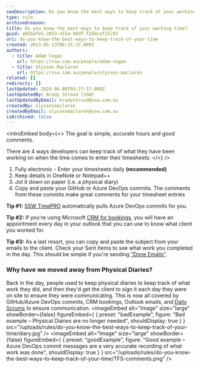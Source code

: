 ```yaml
---
seoDescription: Do you know the best ways to keep track of your working time? Here are four efficient methods for developers - electronic timesheets, OneNote/Notepad++, physical diaries, and GitHub/Azure DevOps commits.
type: rule
archivedreason:
title: Do you know the best ways to keep track of your working time?
guid: a65bafe5-2853-415a-96df-f2ddcaf21c93
uri: do-you-know-the-best-ways-to-keep-track-of-your-time
created: 2013-05-13T06:15:37.000Z
authors:
  - title: Adam Cogan
    url: https://ssw.com.au/people/adam-cogan
  - title: Ulysses Maclaren
    url: https://ssw.com.au/people/ulysses-maclaren
related: []
redirects: []
lastUpdated: 2024-06-08T03:27:17.000Z
lastUpdatedBy: Brady Stroud [SSW]
lastUpdatedByEmail: bradystroud@ssw.com.au
createdBy: ulyssesmaclaren
createdByEmail: ulyssesmaclaren@ssw.com.au
isArchived: false
---
```


<introEmbed
  body={<>
The goal is simple, accurate hours and good comments.

There are 4 ways developers can keep track of what they have been working on when the time comes to enter their timesheets:
  </>}
/>
1. Fully electronic - Enter your timesheets daily **(recommended)**
2. Keep details in OneNote or Notepad++
3. Jot it down on paper (i.e. a physical diary)
4. Copy and paste your GitHub or Azure DevOps commits. The comments from these commits make great comments for your timesheet entries

**Tip #1:** [SSW TimePRO](https://sswtimepro.com/) automatically pulls Azure DevOps commits for you.

**Tip #2:** If you're using Microsoft [CRM for bookings](/scheduling-do-you-know-how-to-book-developers-for-a-project), you will have an appointment every day in your outlook that you can use to know what client you worked for.

**Tip #3:** As a last resort, you can copy and paste the subject from your emails to the client. Check your Sent Items to see what work you completed in the day. This should be simple if you're sending ["Done Emails"](/dones-do-you-include-useful-details-in-your-done-email).

### Why have we moved away from Physical Diaries?

Back in the day, people used to keep physical diaries to keep track of what work they did, and then they'd get the client to sign it each day they were on site to ensure they were communicating. This is now all covered by GitHub/Azure DevOps commits, CRM bookings, Outlook emails, and [Daily Scrums](/methodology-daily-scrums) to ensure communication.
<imageEmbed
  alt="Image"
  size="large"
  showBorder={false}
  figureEmbed={ {
    preset: "badExample",
    figure: "Bad example – Physical Diaries are no longer needed",
    shouldDisplay: true
  } }
  src="/uploads/rules/do-you-know-the-best-ways-to-keep-track-of-your-time/diary.jpg"
/>
<imageEmbed
  alt="Image"
  size="large"
  showBorder={false}
  figureEmbed={ {
    preset: "goodExample",
    figure: "Good example – Azure DevOps commit messages are a very accurate recording of what work was done",
    shouldDisplay: true
  } }
  src="/uploads/rules/do-you-know-the-best-ways-to-keep-track-of-your-time/TFS-comments.png"
/>
